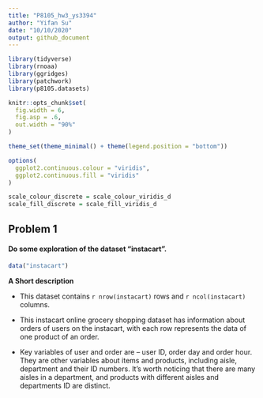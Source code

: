 ```yaml
---
title: "P8105_hw3_ys3394"
author: "Yifan Su"
date: "10/10/2020"
output: github_document
---
```


```r
library(tidyverse)
library(rnoaa)
library(ggridges)
library(patchwork) 
library(p8105.datasets)

knitr::opts_chunk$set(
  fig.width = 6,
  fig.asp = .6,
  out.width = "90%"
)

theme_set(theme_minimal() + theme(legend.position = "bottom"))

options(
  ggplot2.continuous.colour = "viridis",
  ggplot2.continuous.fill = "viridis"
)

scale_colour_discrete = scale_colour_viridis_d
scale_fill_discrete = scale_fill_viridis_d
```

## Problem 1

#### Do some exploration of the dataset "instacart".

```r
data("instacart")
```

**A Short description**

* This dataset contains `r nrow(instacart)` rows and `r ncol(instacart)` columns. 

* This instacart online grocery shopping dataset has information about orders of users on the instacart, with each row represents the data of one product of an order. 

* Key variables of user and order are -- user ID, order day and order hour. They are other variables about items and products, including aisle, department and their ID numbers. It's worth noticing that there are many aisles in a department, and products with different aisles and departments ID are distinct.



